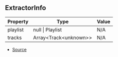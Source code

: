 ## ExtractorInfo

| Property | Type | Value |
| ----------- | ----------- | ----------- |
| playlist | null \| Playlist | N/A |
| tracks | Array\<Track\<unknown>> | N/A |


- [Source](https://github.com/Androz2091/discord-player/blob/cd5cf97/packages/discord-player/src/extractors/BaseExtractor.ts#L136)